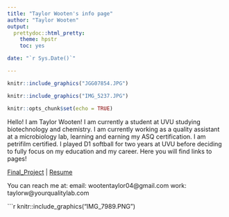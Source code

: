 ```yaml
---
title: "Taylor Wooten's info page"
author: "Taylor Wooten"
output: 
  prettydoc::html_pretty:
    theme: hpstr
    toc: yes

date: "`r Sys.Date()`"

---
```

```r

knitr::include_graphics("JGG07854.JPG")

```
```r
knitr::include_graphics("IMG_5237.JPG")
```



```r
knitr::opts_chunk$set(echo = TRUE)
```

Hello! I am Taylor Wooten! 
I am currently a student at UVU studying biotechnology and chemistry. I am currently working as a quality assistant at a microbiology lab, learning and earning my ASQ certification. I am petrifilm certified. 
I played D1 softball for two years at UVU before deciding to fully focus on my education and my career. 
Here you will find links to pages! 


[Final_Project](https://twoot.shinyapps.io/final_project-1/) |
[Resume](https://docs.google.com/document/d/1Gn5QXjH9H9g3b53DqMk9Wa1VjATlBXxOJ6Dd50zXAmQ/edit?usp=sharing)

You can reach me at: 
email: wootentaylor04@gmail.com 
work: taylorw@yourqualitylab.com



```r

knitr::include_graphics("IMG_7989.PNG")
